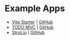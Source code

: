 # Example Apps

- [Vite Starter](https://vite-starter2.fly.dev/) | [GitHub](https://github.com/vlcn-io/vite-starter)
- [TODO MVC](https://vlcn-live-examples.fly.dev/) | [GitHub](https://github.com/vlcn-io/live-examples)
- [Strut.io](https://strut.io) | [GitHub](https://github.com/tantaman/strut)

